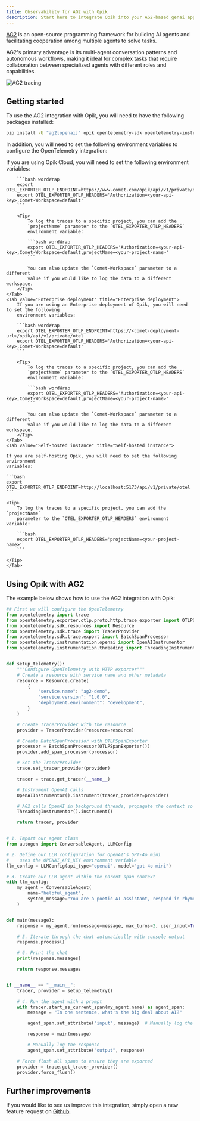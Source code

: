 ```yaml
---
title: Observability for AG2 with Opik
description: Start here to integrate Opik into your AG2-based genai application for end-to-end LLM observability, unit testing, and optimization.
---
```


[AG2](https://ag2.ai/) is an open-source programming framework for building AI agents and facilitating cooperation among multiple agents to solve tasks.

AG2's primary advantage is its multi-agent conversation patterns and autonomous workflows, making it ideal for complex tasks that require collaboration between specialized agents with different roles and capabilities.

<Frame>
  <img src="/img/tracing/ag2_integration.png" alt="AG2 tracing" />
</Frame>

## Getting started

To use the AG2 integration with Opik, you will need to have the following
packages installed:

```bash
pip install -U "ag2[openai]" opik opentelemetry-sdk opentelemetry-instrumentation-openai opentelemetry-instrumentation-threading opentelemetry-exporter-otlp
```

In addition, you will need to set the following environment variables to
configure the OpenTelemetry integration:

<Tabs>
    <Tab value="Opik Cloud" title="Opik Cloud">
        If you are using Opik Cloud, you will need to set the following
        environment variables:
            
        ```bash wordWrap
        export OTEL_EXPORTER_OTLP_ENDPOINT=https://www.comet.com/opik/api/v1/private/otel
        export OTEL_EXPORTER_OTLP_HEADERS='Authorization=<your-api-key>,Comet-Workspace=default'
        ```

        <Tip>
            To log the traces to a specific project, you can add the
            `projectName` parameter to the `OTEL_EXPORTER_OTLP_HEADERS`
            environment variable:

            ```bash wordWrap
            export OTEL_EXPORTER_OTLP_HEADERS='Authorization=<your-api-key>,Comet-Workspace=default,projectName=<your-project-name>'
            ```

            You can also update the `Comet-Workspace` parameter to a different
            value if you would like to log the data to a different workspace.
        </Tip>
    </Tab>
    <Tab value="Enterprise deployment" title="Enterprise deployment">
        If you are using an Enterprise deployment of Opik, you will need to set the following
        environment variables:

        ```bash wordWrap
        export OTEL_EXPORTER_OTLP_ENDPOINT=https://<comet-deployment-url>/opik/api/v1/private/otel
        export OTEL_EXPORTER_OTLP_HEADERS='Authorization=<your-api-key>,Comet-Workspace=default'
        ```

        <Tip>
            To log the traces to a specific project, you can add the
            `projectName` parameter to the `OTEL_EXPORTER_OTLP_HEADERS`
            environment variable:

            ```bash wordWrap
            export OTEL_EXPORTER_OTLP_HEADERS='Authorization=<your-api-key>,Comet-Workspace=default,projectName=<your-project-name>'
            ```

            You can also update the `Comet-Workspace` parameter to a different
            value if you would like to log the data to a different workspace.
        </Tip>
    </Tab>
    <Tab value="Self-hosted instance" title="Self-hosted instance">

    If you are self-hosting Opik, you will need to set the following environment
    variables:

    ```bash
    export OTEL_EXPORTER_OTLP_ENDPOINT=http://localhost:5173/api/v1/private/otel
    ```

    <Tip>
        To log the traces to a specific project, you can add the `projectName`
        parameter to the `OTEL_EXPORTER_OTLP_HEADERS` environment variable:

        ```bash
        export OTEL_EXPORTER_OTLP_HEADERS='projectName=<your-project-name>'
        ```

    </Tip>
    </Tab>

</Tabs>

## Using Opik with AG2

The example below shows how to use the AG2 integration with Opik:

```python
## First we will configure the OpenTelemetry
from opentelemetry import trace
from opentelemetry.exporter.otlp.proto.http.trace_exporter import OTLPSpanExporter
from opentelemetry.sdk.resources import Resource
from opentelemetry.sdk.trace import TracerProvider
from opentelemetry.sdk.trace.export import BatchSpanProcessor
from opentelemetry.instrumentation.openai import OpenAIInstrumentor
from opentelemetry.instrumentation.threading import ThreadingInstrumentor


def setup_telemetry():
    """Configure OpenTelemetry with HTTP exporter"""
    # Create a resource with service name and other metadata
    resource = Resource.create(
        {
            "service.name": "ag2-demo",
            "service.version": "1.0.0",
            "deployment.environment": "development",
        }
    )

    # Create TracerProvider with the resource
    provider = TracerProvider(resource=resource)

    # Create BatchSpanProcessor with OTLPSpanExporter
    processor = BatchSpanProcessor(OTLPSpanExporter())
    provider.add_span_processor(processor)

    # Set the TracerProvider
    trace.set_tracer_provider(provider)

    tracer = trace.get_tracer(__name__)

    # Instrument OpenAI calls
    OpenAIInstrumentor().instrument(tracer_provider=provider)

    # AG2 calls OpenAI in background threads, propagate the context so all spans ends up in the same trace
    ThreadingInstrumentor().instrument()

    return tracer, provider


# 1. Import our agent class
from autogen import ConversableAgent, LLMConfig

# 2. Define our LLM configuration for OpenAI's GPT-4o mini
#    uses the OPENAI_API_KEY environment variable
llm_config = LLMConfig(api_type="openai", model="gpt-4o-mini")

# 3. Create our LLM agent within the parent span context
with llm_config:
    my_agent = ConversableAgent(
        name="helpful_agent",
        system_message="You are a poetic AI assistant, respond in rhyme.",
    )


def main(message):
    response = my_agent.run(message=message, max_turns=2, user_input=True)

    # 5. Iterate through the chat automatically with console output
    response.process()

    # 6. Print the chat
    print(response.messages)

    return response.messages


if __name__ == "__main__":
    tracer, provider = setup_telemetry()

    # 4. Run the agent with a prompt
    with tracer.start_as_current_span(my_agent.name) as agent_span:
        message = "In one sentence, what's the big deal about AI?"

        agent_span.set_attribute("input", message)  # Manually log the question

        response = main(message)

        # Manually log the response
        agent_span.set_attribute("output", response)

    # Force flush all spans to ensure they are exported
    provider = trace.get_tracer_provider()
    provider.force_flush()
```

## Further improvements

If you would like to see us improve this integration, simply open a new feature
request on [Github](https://github.com/comet-ml/opik/issues).
